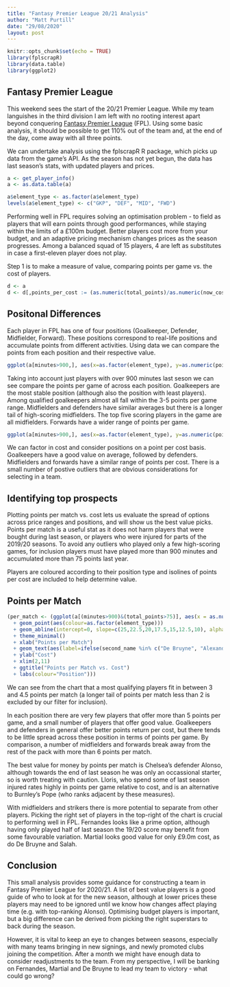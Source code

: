 ```yaml
---
title: "Fantasy Premier League 20/21 Analysis"
author: "Matt Purtill"
date: "29/08/2020"
layout: post
---
```


```r
knitr::opts_chunk$set(echo = TRUE)
library(fplscrapR)
library(data.table)
library(ggplot2)
```

## Fantasy Premier League

This weekend sees the start of the 20/21 Premier League. While my team languishes in the third division I am left with no rooting interest apart beyond conquering [Fantasy Premier League](fantasy.premierleague.com) (FPL). Using some basic analysis, it should be possible to get 110% out of the team and, at the end of the day, come away with all three points.

We can undertake analysis using the fplscrapR R package, which picks up data from the game's API. As the season has not yet begun, the data has last season's stats, with updated players and prices.

```r
a <- get_player_info()
a <- as.data.table(a)

a$element_type <- as.factor(a$element_type)
levels(a$element_type) <- c("GKP", "DEF", "MID", "FWD")

```

Performing well in FPL requires solving an optimisation problem - to field as players that will earn points through good performances, while staying within the limits of a £100m budget. Better players cost more from your budget, and an adaptive pricing mechanism changes prices as the season progresses. Among a balanced squad of 15 players, 4 are left as substitutes in case a first-eleven player does not play.

Step 1 is to make a measure of value, comparing points per game vs. the cost of players.

```r
d <- a
d <- d[,points_per_cost := (as.numeric(total_points)/as.numeric(now_cost))]
```

## Positonal Differences

Each player in FPL has one of four positions (Goalkeeper, Defender, Midfielder, Forward). These positions correspond to real-life positions and accumulate points from different activities. Using data we can compare the points from each position and their respective value.

```r

ggplot(a[minutes>900,], aes(x=as.factor(element_type), y=as.numeric(points_per_game))) + geom_boxplot() + theme_minimal() + ylab("Points per Game") + xlab("Position") + ggtitle("Points per Game per Position")

```

Taking into account just players with over 900 minutes last seson we can see compare the points per game of across each position. Goalkeepers are the most stable position (although also the position with least players). Among qualified goalkeepers almost all fall within the 3-5 points per game range.
Midfielders and defenders have similar averages but there is a longer tail of high-scoring midfielders. The top five scoring players in the game are all midfielders. Forwards have a wider range of points per game.

```r

ggplot(a[minutes>900,], aes(x=as.factor(element_type), y=as.numeric(points_per_cost))) + geom_boxplot() + theme_minimal() + ylab("Points per Cost") + xlab("Position") + ggtitle("Points per Cost per Position")

```

We can factor in cost and consider positions on a point per cost basis. Goalkeepers have a good value on average, followed by defenders. Midfielders and forwards have a similar range of points per cost. There is a small number of postive outliers that are obvious considerations for selecting in a team.

## Identifying top prospects

Plotting points per match vs. cost lets us evaluate the spread of options across price ranges and positions, and will show us the best value picks. Points per match is a useful stat as it does not harm players that were bought during last season, or players who were injured for parts of the 2019/20 seasons. To avoid any outliers who played only a few high-scoring games, for inclusion players must have played more than 900 minutes and accumulated more than 75 points last year.

Players are coloured according to their position type and isolines of points per cost are included to help determine value.

## Points per Match

``` r

(per_match <- (ggplot(a[(minutes>900)&(total_points>75)], aes(x = as.numeric(points_per_game), y = as.numeric(now_cost)))
  + geom_point(aes(colour=as.factor(element_type)))
  + geom_abline(intercept=0, slope=c(25,22.5,20,17.5,15,12.5,10), alpha=0.2)
  + theme_minimal()
  + xlab("Points per Match")
  + geom_text(aes(label=ifelse(second_name %in% c("De Bruyne", "Alexander-Arnold", "Vardy", "Martial", "Salah", "Robertson", "Alonso", "Borges Fernandes", "Lloris", "van Dijk"),second_name,"")),nudge_x = 0.1, hjust="left", size=3)
  + ylab("Cost")
  + xlim(2,11)
  + ggtitle("Points per Match vs. Cost")
  + labs(colour="Position")))

```

We can see from the chart that a most qualifying players fit in between 3 and 4.5 points per match (a longer tail of points per match less than 2 is excluded by our filter for inclusion).

In each position there are very few players that offer more than 5 points per game, and a small number of players that offer good value. Goalkeepers and defenders in general offer better points return per cost, but there tends to be little spread across these position in terms of points per game. By comparison, a number of midfielders and forwards break away from the rest of the pack with more than 6 points per match.

The best value for money by points per match is Chelsea's defender Alonso, although towards the end of last season he was only an occassional starter, so is worth treating with caution. Lloris, who spend some of last season injured rates highly in points per game relative to cost, and is an alternative to Burnley's Pope (who ranks adjacent by these measures).

With midfielders and strikers there is more potential to separate from other players. Picking the right set of players in the top-right of the chart is crucial to performing well in FPL. Fernandes looks like a prime option, although having only played half of last season the 19/20 score may benefit from some favourable variation. Martial looks good value for only £9.0m cost, as do De Bruyne and Salah.

## Conclusion

This small analysis provides some guidance for constructing a team in Fantasy Premier League for 2020/21. A list of best value players is a good guide of who to look at for the new season, although at lower prices these players may need to be ignored until we know how changes affect playing time (e.g. with top-ranking Alonso). Optimising budget players is important, but a big difference can be derived from picking the right superstars to back during the season.

However, it is vital to keep an eye to changes between seasons, especially with many teams bringing in new signings, and newly promoted clubs joining the competition. After a month we might have enough data to consider readjustments to the team. From my perspective, I will be banking on Fernandes, Martial and De Bruyne to lead my team to victory - what could go wrong?